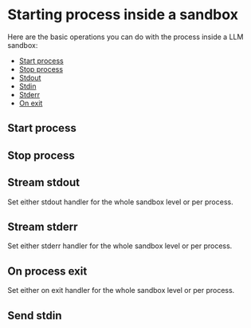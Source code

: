 # Starting process inside a sandbox

Here are the basic operations you can do with the process inside a LLM sandbox:

- [Start process](/sandbox/process#start-process)
- [Stop process](/sandbox/process#stop-process)
- [Stdout](/sandbox/process#stream-stdout)
- [Stdin](/sandbox/process#send-stdin)
- [Stderr](/sandbox/process#stream-stderr)
- [On exit](/sandbox/process#on-process-exit)

## Start process

<CodeGroupAutoload
  path="basics/process_start"
  isRunnable={true}
/>

## Stop process

<CodeGroupAutoload
  path="basics/process_stop"
  isRunnable={false}
/>

## Stream stdout

Set either stdout handler for the whole sandbox level or per process.

<CodeGroupAutoload
  path="basics/process_stream_stdout"
  isRunnable={false}
/>

## Stream stderr

Set either stderr handler for the whole sandbox level or per process.

<CodeGroupAutoload
  path="basics/process_stream_stderr"
  isRunnable={false}
/>

## On process exit

Set either on exit handler for the whole sandbox level or per process.

<CodeGroupAutoload
  path="basics/process_exit"
  isRunnable={false}
/>

## Send stdin

<CodeGroupAutoload
  path="basics/process_write_stdin"
  isRunnable={true}
/>
